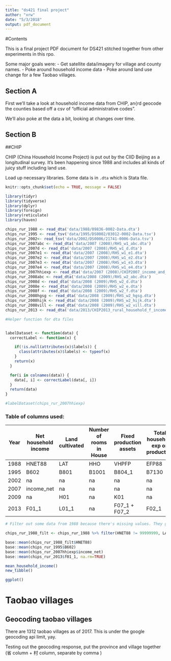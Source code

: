 ```yaml
---
title: "ds421 final project"
author: "xrw"
date: "5/3/2018"
output: pdf_document
---
```


#Contents

This is a final project PDF document for DS421 stitched together from other experiments in this rpo. 

Some major goals were:
- Get satellite data/imagery for village and county names.
- Poke around household income data
- Poke around land use change for a few Taobao villages. 

## Section A
First we'll take a look at household income data from CHIP, an{rd geocode the counties based off a csv of "official administrative codes".

We'll also poke at the data a bit, looking at changes over time.

## Section B


##CHIP

CHIP (China Household Income Project) is put out by the CIID Beijing as a longitudinal survey. It's been happening since 1988 and includes all kinds of juicy stuff including land use.

Load up necessary libraries. Some data is in `.dta` which is Stata file. 

```r
knitr::opts_chunk$set(echo = TRUE, message = FALSE)

```

```r
library(tidyr)
library(tidyverse)
library(dplyr)
library(foreign)
library(reticulate)
library(haven)

```


```r
chips_rur_1988 <- read_dta('data/1988/09836-0002-Data.dta')
chips_rur_1995 <- read_tsv('data/1995/DS0002/03012-0002-Data.tsv')
chips_rur_2002<- read_tsv('data/2002/DS0006/21741-0006-Data.tsv')
chips_rur_2007abc <- read_dta('data/2007 (2008)/RHS_w1_abc.dta')
chips_rur_2007d <- read_dta('data/2007 (2008)/RHS_w1_d.dta')
chips_rur_2007e1 <- read_dta('data/2007 (2008)/RHS_w1_e1.dta')
chips_rur_2007e2 <- read_dta('data/2007 (2008)/RHS_w1_e2.dta')
chips_rur_2007e3 <- read_dta('data/2007 (2008)/RHS_w1_e3.dta')
chips_rur_2007e4 <- read_dta('data/2007 (2008)/RHS_w1_e4.dta')
chips_rur_2007hhiexp <- read_dta('data/2007 (2008)/CHIP2007_income_and_expenditure_20150408.dta')
chips_rur_2008abc <- read_dta('data/2008 (2009)/RHS_w2_abc.dta')
chips_rur_2008d <- read_dta('data/2008 (2009)/RHS_w2_d.dta')
chips_rur_2008e <- read_dta('data/2008 (2009)/RHS_w2_e.dta')
chips_rur_2008f <- read_dta('data/2008 (2009)/RHS_w2_f.dta')
chips_rur_2008hgsg <- read_dta('data/2008 (2009)/RHS_w2_hgsg.dta')
chips_rur_2008hijk <- read_dta('data/2008 (2009)/RHS_w2_hijk.dta')
chips_rur_2008vill <- read_dta('data/2008 (2009)/RHS_w2_vill.dta')
chips_rur_2013 <- read_dta('data/2013/CHIP2013_rural_household_f_income_asset.dta')


```

```r
#Helper function for dta files


labelDataset <- function(data) {
  correctLabel <- function(x) {

    if(!is.null(attributes(x)$labels)) {
      class(attributes(x)$labels) <- typeof(x)
    }
    return(x)
  }

  for(i in colnames(data)) {
    data[, i] <- correctLabel(data[, i])
  }
  return(data)
}

#labelDataset(chips_rur_2007hhiexp)

```


### Table of columns used:

| Year | Net household income | Land cultivated | Number of rooms in House | Fixed production assets | Total household exp on production
|---|---|---|---|---|---|
|1988| HNET88 | LAT | HHO | VHPFP | EFP88 |
|1995| B602 | B801 | B1001 | B804_1 | B7130 |
|2002| na| na| na| na| na|
|2007| income_net | na | na | na | na|
|2009| na | H01 | na | K01 | na|
|2013| F01_1 | L01_1 | na | F07_1 + F07_2 | F02_1 | 


```r
# Filter out some data from 1988 because there's missing values. They got rid of missing values in later datasets.

chips_rur_1988_filt <- chips_rur_1988 %>% filter(HNET88 != 99999999, LAT != 999.9, HHO != 99, VHPFP != 99999, EFP88 != 99999999 ) 

base::mean(chips_rur_1988_filt$HNET88)
base::mean(chips_rur_1995$B602)
base::mean(chips_rur_2007hhiexp$income_net)
base::mean(chips_rur_2013$f01_1, na.rm=TRUE)

mean_household_income()
new_tibble()

ggplot()


```




# Taobao villages 

## Geocoding taobao villages

There are 1312 taobao villages as of 2017. This is under the google geocoding api limit, yay.

Testing out the geocoding response, put the province and village together
(省 column + 村 column, separate by comma )




